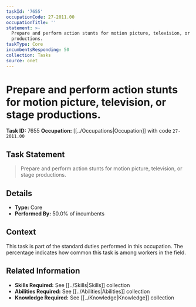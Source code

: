 ```yaml
---
taskId: '7655'
occupationCode: 27-2011.00
occupationTitle: ''
statement: >-
  Prepare and perform action stunts for motion picture, television, or stage
  productions.
taskType: Core
incumbentsResponding: 50
collection: Tasks
source: onet
---
```

# Prepare and perform action stunts for motion picture, television, or stage productions.

**Task ID:** 7655
**Occupation:** [[../Occupations|Occupation]] with code `27-2011.00`

## Task Statement

> Prepare and perform action stunts for motion picture, television, or stage productions.

## Details

- **Type:** Core
- **Performed By:** 50.0% of incumbents

## Context

This task is part of the standard duties performed in this occupation. The percentage indicates how common this task is among workers in the field.

## Related Information

- **Skills Required:** See [[../Skills|Skills]] collection
- **Abilities Required:** See [[../Abilities|Abilities]] collection
- **Knowledge Required:** See [[../Knowledge|Knowledge]] collection
